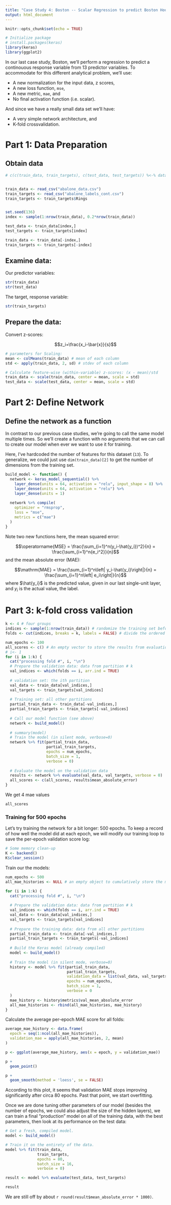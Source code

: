 ```yaml
---
title: "Case Study 4: Boston -- Scalar Regression to predict Boston House Prices"
output: html_document
---
```


```r
knitr::opts_chunk$set(echo = TRUE)

# Initialize package
# install.packages(keras)
library(keras)
library(ggplot2)
```

In our last case study, Boston, we'll perform a regression to predict a continouous response variable from 13 predictor variables. To accommodate for this different analytical problem, we'll use:

- A new normalization for the input data, z scores,
- A new loss function, `mse`,
- A new metric, `mae`, and
- No final activation function (i.e. scalar).

And since we have a really small data set we'll have:

- A very simple network architecture, and
- K-fold crossvalidation.

# Part 1: Data Preparation

## Obtain data

```r
# c(c(train_data, train_targets), c(test_data, test_targets)) %<-% dataset_boston_housing()


train_data <- read_csv("abalone_data.csv")
train_targets <- read_csv("abalone_labels_cont.csv")
train_targets <- train_targets$Rings


set.seed(136)
index <- sample(1:nrow(train_data), 0.2*nrow(train_data))

test_data <- train_data[index,]
test_targets <- train_targets[index]

train_data <- train_data[-index,]
train_targets <- train_targets[-index]

```

## Examine data:

Our predictor variables:

```r
str(train_data)
str(test_data)
```

The target, response variable:

```r
str(train_targets)
```

## Prepare the data:

Convert z-scores:

$$z_i=\frac{x_i-\bar{x}}{s}$$

```r
# parameters for Scaling:
mean <- colMeans(train_data) # mean of each column
std <- apply(train_data, 2, sd) # stdev of each column

# Calculate feature-wise (within-variable) z-scores: (x - mean)/std
train_data <- scale(train_data, center = mean, scale = std)
test_data <- scale(test_data, center = mean, scale = std)
```

# Part 2: Define Network

## Define the network as a function

In contrast to our previous case studies, we're going to call the same model multiple times. So we'll create a function with no arguments that we can call to create our model when ever we want to use it for training. 

Here, I've hardcoded the number of features for this dataset (`13`). To generalize, we could just use `dim(train_data)[2]` to get the number of dimensions from the training set.  

```r
build_model <- function() {
  network <- keras_model_sequential() %>% 
    layer_dense(units = 64, activation = "relu", input_shape = 8) %>% 
    layer_dense(units = 64, activation = "relu") %>% 
    layer_dense(units = 1) 
    
  network %>% compile(
    optimizer = "rmsprop", 
    loss = "mse", 
    metrics = c("mae")
  )
}
```

Note two new functions here, the mean squared error:

$$\operatorname{MSE} = \frac{\sum_{i=1}^n(y_i-\hat{y_i})^2}{n} = \frac{\sum_{i=1}^n{e_i^2}}{n}$$
and the mean absolute error (MAE):

$$\mathrm{MAE} = \frac{\sum_{i=1}^n\left| y_i-\hat{y_i}\right|}{n} = \frac{\sum_{i=1}^n\left| e_i\right|}{n}$$
where $\hat{y_i}$ is the predicted value, given in our last single-unit layer, and $y_i$ is the actual value, the label.

# Part 3: k-fold cross validation

```r
k <- 4 # four groups
indices <- sample(1:nrow(train_data)) # randomize the training set before splitting for k-fold cross validation:
folds <- cut(indices, breaks = k, labels = FALSE) # divide the ordered indices into k intervals, labelled 1:k.
```



```r
num_epochs <- 100
all_scores <- c() # An empty vector to store the results from evaluation
# i<- 1
for (i in 1:k) {
  cat("processing fold #", i, "\n")
  # Prepare the validation data: data from partition # k
  val_indices <- which(folds == i, arr.ind = TRUE) 
  
  # validation set: the ith partition
  val_data <- train_data[val_indices,]
  val_targets <- train_targets[val_indices]
  
  # Training set: all other partitions
  partial_train_data <- train_data[-val_indices,]
  partial_train_targets <- train_targets[-val_indices]
  
  # Call our model function (see above)
  network <- build_model()
  
  # summary(model)
  # Train the model (in silent mode, verbose=0)
  network %>% fit(partial_train_data,
                  partial_train_targets,
                  epochs = num_epochs,
                  batch_size = 1,
                  verbose = 0)
                
  # Evaluate the model on the validation data
  results <- network %>% evaluate(val_data, val_targets, verbose = 0)
  all_scores <- c(all_scores, results$mean_absolute_error)
}  
```

We get 4 mae values

```r
all_scores
```

### Training for 500 epochs

Let's try training the network for a bit longer: 500 epochs. To keep a record of how well the model did at each epoch, we will modify our training loop to save the per-epoch validation score log:

```r
# Some memory clean-up
K <- backend()
K$clear_session()
```

Train our the models:

```r
num_epochs <- 500
all_mae_histories <- NULL # an empty object to cumulatively store the model metrics

for (i in 1:k) {
  cat("processing fold #", i, "\n")
  
  # Prepare the validation data: data from partition # k
  val_indices <- which(folds == i, arr.ind = TRUE)
  val_data <- train_data[val_indices,]
  val_targets <- train_targets[val_indices]
  
  # Prepare the training data: data from all other partitions
  partial_train_data <- train_data[-val_indices,]
  partial_train_targets <- train_targets[-val_indices]
  
  # Build the Keras model (already compiled)
  model <- build_model()
  
  # Train the model (in silent mode, verbose=0)
  history <- model %>% fit(partial_train_data, 
                           partial_train_targets,
                           validation_data = list(val_data, val_targets),
                           epochs = num_epochs, 
                           batch_size = 1, 
                           verbose = 0
  )
  mae_history <- history$metrics$val_mean_absolute_error
  all_mae_histories <- rbind(all_mae_histories, mae_history)
}
```

Calculate the average per-epoch MAE score for all folds:

```r
average_mae_history <- data.frame(
  epoch = seq(1:ncol(all_mae_histories)),
  validation_mae = apply(all_mae_histories, 2, mean)
)

p <- ggplot(average_mae_history, aes(x = epoch, y = validation_mae))

p + 
  geom_point()

p + 
  geom_smooth(method = 'loess', se = FALSE)
```

According to this plot, it seems that validation MAE stops improving significantly after circa 80 epochs. Past that point, we start overfitting.

Once we are done tuning other parameters of our model (besides the number of epochs, we could also adjust the size of the hidden layers), we can train a final "production" model on all of the training data, with the best parameters, then look at its performance on the test data:

```r
# Get a fresh, compiled model.
model <- build_model()

# Train it on the entirety of the data.
model %>% fit(train_data, 
              train_targets,
              epochs = 80, 
              batch_size = 16, 
              verbose = 0)

result <- model %>% evaluate(test_data, test_targets)
```

```r
result
```

We are still off by about `r round(result$mean_absolute_error * 1000)`.